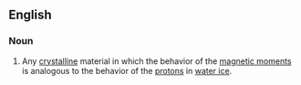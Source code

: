 ==English==

===Noun===
{{wikipedia}}
{{en-noun|sg=[[spin]] [[ice]]|-}}

#{{physics}} Any [[crystalline]] material in which the behavior of the [[magnetic moment]]s is analogous to the behavior of the [[proton]]s in [[water ice]].